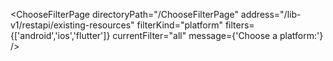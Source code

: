 


<ChooseFilterPage
    directoryPath="/ChooseFilterPage"
    address="/lib-v1/restapi/existing-resources"
    filterKind="platform"
    filters={['android','ios','flutter']}
    currentFilter="all"
    message={'Choose a platform:'}
/>
